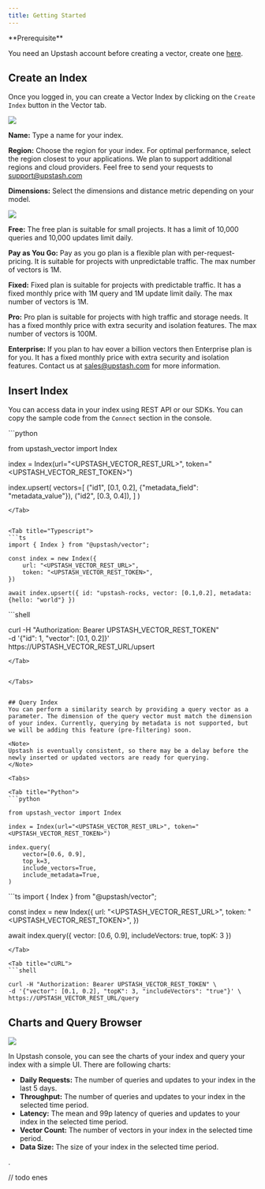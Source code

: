 ```yaml
---
title: Getting Started
---
```


<Check >
**Prerequisite**

You need an Upstash account before creating a vector, create one 
[here](https://console.upstash.com).

</Check>

## Create an Index

Once you logged in, you can create a Vector Index by clicking on the `Create Index` button in the Vector tab.

<Frame>
  <img src="/img/vector/getstarted/create_index.png" />
</Frame>

**Name:** Type a name for your index.

**Region:** Choose the region for your index. For optimal performance, select the region closest to your applications. We plan to support additional regions and cloud providers. Feel free to send your requests to [support@upstash.com](mailto:support@upstash.com)

**Dimensions:** Select the dimensions and distance metric depending on your model.

<Frame>
  <img src="/img/vector/getstarted/select_plan.png" />
</Frame>

**Free:** The free plan is suitable for small projects. It has a limit of 10,000 queries and 10,000 updates limit daily.

**Pay as You Go:** Pay as you go plan is a flexible plan with per-request-pricing. It is suitable for projects with unpredictable traffic. The max number of vectors is 1M.  

**Fixed:** Fixed plan is suitable for projects with predictable traffic. It has a fixed monthly price with 1M query and 1M update limit daily. The max number of vectors is 1M.

**Pro:** Pro plan is suitable for projects with high traffic and storage needs. It has a fixed monthly price with extra security and isolation features. The max number of vectors is 100M.

**Enterprise:** If you plan to hav eover a billion vectors then Enterprise plan is for you. It has a fixed monthly price with extra security and isolation features. Contact us at [sales@upstash.com](mailto:sales@upstash.com) for more information. 

## Insert Index

You can access data in your index using REST API or our SDKs. You can copy the sample code from the `Connect` section in the console.

<Tabs>

<Tab title="Python">
```python

from upstash_vector import Index

index = Index(url="<UPSTASH_VECTOR_REST_URL>", token="<UPSTASH_VECTOR_REST_TOKEN>")

index.upsert(
vectors=[
("id1", [0.1, 0.2], {"metadata_field": "metadata_value"}),
("id2", [0.3, 0.4]),
]
)


```
</Tab>


<Tab title="Typescript">
```ts
import { Index } from "@upstash/vector";

const index = new Index({
    url: "<UPSTASH_VECTOR_REST_URL>",
    token: "<UPSTASH_VECTOR_REST_TOKEN>",
})

await index.upsert({ id: "upstash-rocks, vector: [0.1,0.2], metadata: {hello: "world"} })
```
</Tab>

<Tab title="cURL">
```shell

curl -H "Authorization: Bearer UPSTASH_VECTOR_REST_TOKEN" \
-d '{"id": 1, "vector": [0.1, 0.2]}' \
https://UPSTASH_VECTOR_REST_URL/upsert
```
</Tab>


</Tabs>


## Query Index
You can perform a similarity search by providing a query vector as a parameter. The dimension of the query vector must match the dimension of your index. Currently, querying by metadata is not supported, but we will be adding this feature (pre-filtering) soon.

<Note>
Upstash is eventually consistent, so there may be a delay before the newly inserted or updated vectors are ready for querying.
</Note>

<Tabs>

<Tab title="Python">
```python

from upstash_vector import Index

index = Index(url="<UPSTASH_VECTOR_REST_URL>", token="<UPSTASH_VECTOR_REST_TOKEN>")

index.query(
    vector=[0.6, 0.9],
    top_k=3,
    include_vectors=True,
    include_metadata=True,
)
```
</Tab>


<Tab title="Typescript">
```ts
import { Index } from "@upstash/vector";

const index = new Index({
url: "<UPSTASH_VECTOR_REST_URL>",
token: "<UPSTASH_VECTOR_REST_TOKEN>",
})

await index.query({ vector: [0.6, 0.9], includeVectors: true, topK: 3 })
```
</Tab>

<Tab title="cURL">
```shell

curl -H "Authorization: Bearer UPSTASH_VECTOR_REST_TOKEN" \
-d '{"vector": [0.1, 0.2], "topK": 3, "includeVectors": "true"}' \
https://UPSTASH_VECTOR_REST_URL/query
```
</Tab>


</Tabs>



## Charts and Query Browser

<Frame>
  <img src="/img/vector/getstarted/charts.png" />
</Frame>


In Upstash console, you can see the charts of your index and query your index with a simple UI. There are following charts:

- **Daily Requests:** The number of queries and updates to your index in the last 5 days.
- **Throughput:** The number of queries and updates to your index in the selected time period.
- **Latency:** The mean and 99p latency of queries and updates to your index in the selected time period.
- **Vector Count:** The number of vectors in your index in the selected time period.
- **Data Size:** The size of your index in the selected time period.



. 








// todo enes
